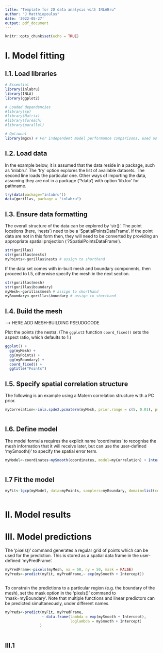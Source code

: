 ```yaml
---
title: "Template for 2D data analysis with INLABru"
author: "J Matthiopoulos"
date: '2022-05-27'
output: pdf_document
---
```


```r
knitr::opts_chunk$set(echo = TRUE)
```

# I. Model fitting

## I.1. Load libraries

```r
# Essential
library(inlabru)
library(INLA)
library(ggplot2)

# Loaded dependencies
#library(sp)
#library(Matrix)
#library(foreach)
#library(parallel)

# Optional
library(mgcv) # For independent model performance comparisons, used as an exact method

```
## I.2. Load data
In the example below, it is assumed that the data reside in a package, such as 'inlabru'. The 'try' option explores the list of available datasets. The second line loads the particular one. Other ways of importing the data, assuming they are not in a package ('?data') with option 'lib.loc' for pathname. 

```r
try(data(package="inlabru"))
data(gorillas, package = "inlabru")
```

## I.3. Ensure data formatting

The overall structure of the data can be explored by 'str()'. The point locations (here, 'nests') need to be a 'SpatialPointsDataFrame'. If the point data are not in this form then, they will need to be converted by providing an appropriate spatial projection ('?SpatialPointsDataFrame').

```r
str(gorillas)
str(gorillas$nests)
myPoints<-gorillas$nests # assign to shorthand
```
If the data set comes with in-built mesh and boundary components, then proceed to I.5, otherwise specify the mesh in the next section. 

```r
str(gorillas$mesh)
str(gorillas$boundary)
myMesh<-gorillas$mesh # assign to shorthand
myBoundary<-gorillas$boundary # assign to shorthand
```

## I.4. Build the mesh 

----> HERE ADD MESH-BUILDING PSEUDOCODE

Plot the points (the nests(. (The `ggplot2` function `coord_fixed()` sets the aspect ratio, 
which defaults to 1.)

```r
ggplot() +
  gg(myMesh) +
  gg(myPoints) +
  gg(myBoundary) +
  coord_fixed() +
  ggtitle("Points")
```

## I.5. Specify spatial correlation structure
The following is an example using a Matern correlation structure with a PC prior.

```r
myCorrelation<-inla.spde2.pcmatern(myMesh, prior.range = c(5, 0.01), prior.sigma = c(0.1, 0.01))
  
```

## I.6. Define model
The model formula requires the explicit name 'coordinates' to recognise the mesh information that it will receive later, but can use the user-defined 'mySmooth()' to specify the spatial error term.  

```r

myModel<-coordinates~mySmooth(coordinates, model=myCorrelation) + Intercept(1)
  
```

## I.7 Fit the model
 

```r

myFit<-lgcp(myModel, data=myPoints, samplers=myBoundary, domain=list(coordinates=myMesh))
  
```

# II. Model results



# III. Model predictions
The 'pixels()' command generates a regular grid of points which can be used for the prediction. This is stored as a spatial data frame in the user-defined 'myPredFrame'. 

```r

myPredFrame<-pixels(myMesh, nx = 50, ny = 50, mask = FALSE)
myPreds<-predict(myFit, myPredFrame,~ exp(mySmooth + Intercept))
  
```
To constrain the predictions to a particular region (e.g. the boundary of the mesh), set the mask option in the 'pixels()' command to 'mask=myBoundary'. Note that multiple functions and linear predictors can be predicted simultaneously, under different names.

```r
myPreds<-predict(myFit, myPredFrame,  
                 ~ data.frame(lambda = exp(mySmooth + Intercept),
                              loglambda = mySmooth + Intercept)
                )
  
```


## III.1
